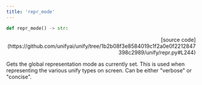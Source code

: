 ```yaml
---
title: 'repr_mode'
---
```


```python
def repr_mode() -> str:
```

<p align="right">[source code](https://github.com/unifyai/unify/tree/1b2b08f3e8584019c1f2a0e0f2212847398c2989/unify/repr.py#L244)</p>

Gets the global representation mode as currently set. This is used when representing
the various unify types on screen. Can be either "verbose" or "concise".